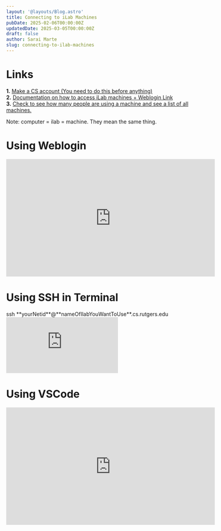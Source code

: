 ```yaml
---
layout: '@layouts/Blog.astro'
title: Connecting to iLab Machines
pubDate: 2025-02-06T00:00:00Z 
updatedDate: 2025-03-05T00:00:00Z
draft: false
author: Sarai Marte
slug: connecting-to-ilab-machines
---
```



# Links 

**1.** <a href = "https://services.cs.rutgers.edu/accounts/">Make a CS account (You need to do this before anything) </a>    
**2.** <a href = "https://resources.cs.rutgers.edu/docs/using-cs-weblogin-to-access-ilab-machines/">Documentation on how to access iLab machines + Weblogin Link</a>  
**3.** <a href = "https://report.cs.rutgers.edu/nagiosnotes/iLab-machines.html">Check to see how many people are using a machine and see a list of all machines.</a>  

Note: computer = ilab = machine. They mean the same thing. 

# Using Weblogin 

<iframe width="560" height="315" src="https://www.youtube.com/embed/QpkQ71KG6nM?si=XMmYDH3VTfHOSzTI&amp;start=235" title="YouTube video player" frameborder="0" allow="accelerometer; autoplay; clipboard-write; encrypted-media; gyroscope; picture-in-picture; web-share" referrerpolicy="strict-origin-when-cross-origin" allowfullscreen></iframe>

# Using SSH in Terminal

<RuleBox>
ssh **yourNetid**@**nameOfIlabYouWantToUse**.cs.rutgers.edu
</RuleBox>

<iframe src="https://www.youtube.com/embed/QpkQ71KG6nM?si=ChDg5Lvfi8_a6BtL&amp;start=553" title="YouTube video player" frameborder="0" allow="accelerometer; autoplay; clipboard-write; encrypted-media; gyroscope; picture-in-picture; web-share" referrerpolicy="strict-origin-when-cross-origin" allowfullscreen></iframe>

# Using VSCode

<iframe width="560" height="315" src="https://www.youtube.com/embed/QpkQ71KG6nM?si=dGSYR0ZUeSqnDXA0&amp;start=818" title="YouTube video player" frameborder="0" allow="accelerometer; autoplay; clipboard-write; encrypted-media; gyroscope; picture-in-picture; web-share" referrerpolicy="strict-origin-when-cross-origin" allowfullscreen></iframe>
